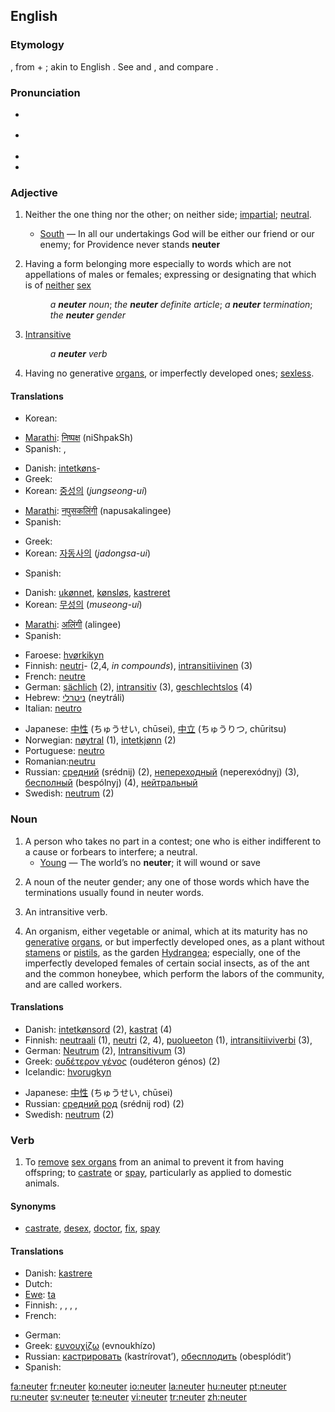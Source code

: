 ==English==

===Etymology===
{{L.}}, from {{term|ne|lang=la||not}} + {{term|uter|lang=la||whether}}; akin to English {{term|whether}}. See {{term|no}} and {{term|whether}}, and compare {{term|neither}}.

===Pronunciation===
*{{a|RP}} {{IPA|/ˈnjuːtə/}}
*{{a|US}} {{IPA|/ˈnuːtɚ/ ''or'' /ˈnjuːtɚ/}}
*{{audio|en-us-neuter.ogg|Audio (US)}}
*{{rhymes|uːtə(r)}}

===Adjective===
{{en-adj|-}}

# {{archaic}} Neither the one thing nor the other; on neither side; [[impartial]]; [[neutral]].
#*[[South]] — In all our undertakings God will be either our friend or our enemy; for Providence never stands '''neuter'''
# {{grammar}} Having a form belonging more especially to words which are not appellations of males or females; expressing or designating that which is of [[neither]] [[sex]]
#: ''a '''neuter''' noun''; ''the '''neuter''' definite article''; ''a '''neuter''' termination''; ''the '''neuter''' gender''
# {{grammar}} [[intransitive|Intransitive]]
#: ''a '''neuter''' verb''
# {{biology}} Having no generative [[organ]]s, or imperfectly developed ones; [[sexless]].

====Translations====
{{trans-top|Neither the one thing nor the other}}
*Korean: {{t-|ko|중성의|tr=jungseong-ui|sc=Hang}}
{{trans-mid}}
*[[Marathi]]: [[निष्पक्ष]] (niShpakSh)
*Spanish: {{t-|es|neutral}}, {{t+|es|neutro}}
{{trans-bottom}}

{{trans-top|Having a form belonging more especially to words which are not appellations of males or females}}
*Danish: [[intetkøn]]s-
*Greek: {{t-|el|ουδέτερος|m|tr=oudéteros|sc=Grek}}
*Korean: [[중성]]의 (''jungseong-ui'')
{{trans-mid}}
*[[Marathi]]: [[नपुसकलिंगी]] (napusakalingee)
*Spanish: {{t+|es|neutro}}
{{trans-bottom}}

{{trans-top|Intransitive}}
*Greek: {{t-|el|αμετάβατος|m|tr=ametávatos|sc=Grek}}
*Korean: [[자동사]]의 (''jadongsa-ui'')
{{trans-mid}}
*Spanish: {{t+|es|neutro}}
{{trans-bottom}}

{{trans-top|Having no generative organs, or imperfectly developed ones}}
*Danish: [[ukønnet]], [[kønsløs]], [[kastreret]]
*Korean: [[무성]]의 (''museong-ui'')
{{trans-mid}}
*[[Marathi]]: [[अलिंगी]] (alingee)
*Spanish: {{t+|es|neutro}}
{{trans-bottom}}

{{rfc-trans}}
{{top}}
*Faroese: [[hvørkikyn]]
*Finnish: [[neutri]]- (2,4, ''in compounds''), [[intransitiivinen]] (3)
*French: [[neutre]]
*German: [[sächlich]] (2), [[intransitiv]] (3), [[geschlechtslos]] (4)
*Hebrew: [[ניטרלי]] (neytráli) {{m}}
*Italian: [[neutro]]
{{mid}}
*Japanese: [[中性]] (ちゅうせい, chūsei), [[中立]] (ちゅうりつ, chūritsu)
*Norwegian: [[nøytral]] (1), [[intetkjønn]] (2)
*Portuguese: [[neutro]]
*Romanian:[[neutru]]
*Russian: [[средний]] (srédnij) (2), [[непереходный]] (neperexódnyj) (3), [[бесполный]] (bespólnyj) (4), [[нейтральный]]
*Swedish: [[neutrum]] (2)
{{bottom}}

===Noun===
{{en-noun}}

# A person who takes no part in a contest; one who is either indifferent to a cause or forbears to interfere; a neutral.
#*[[Young]] — The world’s no '''neuter'''; it will wound or save
# {{grammar}} A noun of the neuter gender; any one of those words which have the terminations usually found in neuter words.
# {{grammar}} An intransitive verb.
# {{biology}} An organism, either vegetable or animal, which at its maturity has no [[generative]] [[organ]]s, or but imperfectly developed ones, as a plant without [[stamen]]s or [[pistil]]s, as the garden [[Hydrangea]]; especially, one of the imperfectly developed females of certain social insects, as of the ant and the common honeybee, which perform the labors of the community, and are called workers.

====Translations====
{{rfc-trans}}
{{top}}
*Danish: [[intetkønsord]] {{n}} (2), [[kastrat]] {{c}}(4)
*Finnish: [[neutraali]] (1), [[neutri]] (2, 4), [[puolueeton]] (1), [[intransitiiviverbi]] (3),
*German: [[Neutrum]] {{n}} (2), [[Intransitivum]] {{n}} (3)
*Greek: [[ουδέτερον γένος]] (oudéteron génos) {{n}} (2)
*Icelandic: [[hvorugkyn]] {{n}}
{{mid}}
*Japanese: [[中性]] (ちゅうせい, chūsei)
*Russian: [[средний род]] (srédnij rod) (2)
*Swedish: [[neutrum]] (2)
{{bottom}}

===Verb===
{{en-verb}}

# To [[remove]] [[sex organ]]s from an animal to prevent it from having offspring; to [[castrate]] or [[spay]], particularly as applied to domestic animals.

====Synonyms====
*[[castrate]], [[desex]], [[doctor]], [[fix]], [[spay]]

====Translations====
{{trans-top|to remove sex organs from an animal}}
*Danish: [[kastrere]]
* Dutch: {{t+|nl|onzijdig}}
*[[Ewe]]: [[ta]]
* Finnish: {{t-|fi|kuohita}}, {{t+|fi|kuohia}}, {{t-|fi|kastroida}}, {{t+|fi|leikata}}, {{t-|fi|steriloida}}
* French: {{t-|fr|châtrer}}
{{trans-mid}}
* German: {{t-|de|verschneiden}}
*Greek: [[ευνουχίζω]] (evnoukhízo)
*Russian: [[кастрировать]] (kastrírovat’), [[обесплодить]] (obesplódit’)
*Spanish: {{t-|es|castrar}}
{{trans-bottom}}

[[fa:neuter]]
[[fr:neuter]]
[[ko:neuter]]
[[io:neuter]]
[[la:neuter]]
[[hu:neuter]]
[[pt:neuter]]
[[ru:neuter]]
[[sv:neuter]]
[[te:neuter]]
[[vi:neuter]]
[[tr:neuter]]
[[zh:neuter]]